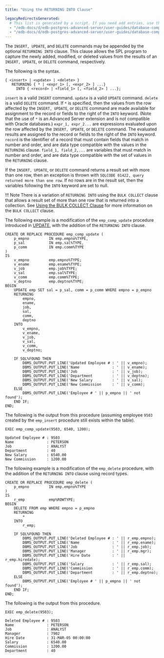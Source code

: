 ```yaml
---
title: "Using the RETURNING INTO Clause"

legacyRedirectsGenerated:
  # This list is generated by a script. If you need add entries, use the `legacyRedirects` key.
  - "/edb-docs/d/edb-postgres-advanced-server/user-guides/database-compatibility-stored-procedural-language-guide/13/using_the_returning_into_clause.html"
  - "/edb-docs/d/edb-postgres-advanced-server/user-guides/database-compatibility-stored-procedural-language-guide/latest/using_the_returning_into_clause.html"
---
```


<div id="using_the_returning_into_clause" class="registered_link"></div>

The `INSERT, UPDATE`, and `DELETE` commands may be appended by the optional `RETURNING INTO` clause. This clause allows the SPL program to capture the newly added, modified, or deleted values from the results of an `INSERT, UPDATE`, or `DELETE` command, respectively.

The following is the syntax.

```text
{ <insert> | <update> | <delete> }
   RETURNING { * | <expr_1> [, <expr_2> ] ...}
     INTO { <record> | <field_1> [, <field_2> ] ...};
```

`insert` is a valid `INSERT` command. `update` is a valid `UPDATE` command. `delete` is a valid `DELETE` command. If `*` is specified, then the values from the row affected by the `INSERT, UPDATE`, or `DELETE` command are made available for assignment to the record or fields to the right of the `INTO` keyword. (Note that the use of `*` is an Advanced Server extension and is not compatible with Oracle databases.) `expr_1, expr_2...` are expressions evaluated upon the row affected by the `INSERT, UPDATE`, or `DELETE` command. The evaluated results are assigned to the record or fields to the right of the `INTO` keyword. `record` is the identifier of a record that must contain fields that match in number and order, and are data type compatible with the values in the `RETURNING` clause. `field_1, field_2,...` are variables that must match in number and order, and are data type compatible with the set of values in the `RETURNING` clause.

If the `INSERT, UPDATE`, or `DELETE` command returns a result set with more than one row, then an exception is thrown with `SQLCODE 01422, query returned more than one row`. If no rows are in the result set, then the variables following the `INTO` keyword are set to null.

!!! Note
    There is a variation of `RETURNING INTO` using the `BULK COLLECT` clause that allows a result set of more than one row that is returned into a collection. See [Using the BULK COLLECT Clause](../12_working_with_collections/04_using_the_bulk_collect_clause/#using_the_bulk_collect_clause) for more information on the `BULK COLLECT` clause.

The following example is a modification of the `emp_comp_update` procedure introduced in [UPDATE](07_update/#update), with the addition of the `RETURNING INTO` clause.

```text
CREATE OR REPLACE PROCEDURE emp_comp_update (
    p_empno         IN emp.empno%TYPE,
    p_sal           IN emp.sal%TYPE,
    p_comm          IN emp.comm%TYPE
)
IS
    v_empno         emp.empno%TYPE;
    v_ename         emp.ename%TYPE;
    v_job           emp.job%TYPE;
    v_sal           emp.sal%TYPE;
    v_comm          emp.comm%TYPE;
    v_deptno        emp.deptno%TYPE;
BEGIN
    UPDATE emp SET sal = p_sal, comm = p_comm WHERE empno = p_empno
    RETURNING
        empno,
        ename,
        job,
        sal,
        comm,
        deptno
    INTO
        v_empno,
        v_ename,
        v_job,
        v_sal,
        v_comm,
        v_deptno;

    IF SQL%FOUND THEN
        DBMS_OUTPUT.PUT_LINE('Updated Employee # : ' || v_empno);
        DBMS_OUTPUT.PUT_LINE('Name               : ' || v_ename);
        DBMS_OUTPUT.PUT_LINE('Job                : ' || v_job);
        DBMS_OUTPUT.PUT_LINE('Department         : ' || v_deptno);
        DBMS_OUTPUT.PUT_LINE('New Salary         : ' || v_sal);
        DBMS_OUTPUT.PUT_LINE('New Commission     : ' || v_comm);
    ELSE
        DBMS_OUTPUT.PUT_LINE('Employee # ' || p_empno || ' not found');
    END IF;
END;
```

The following is the output from this procedure (assuming employee `9503` created by the `emp_insert` procedure still exists within the table).

```text
EXEC emp_comp_update(9503, 6540, 1200);

Updated Employee # : 9503
Name               : PETERSON
Job                : ANALYST
Department         : 40
New Salary         : 6540.00
New Commission     : 1200.00
```

The following example is a modification of the `emp_delete` procedure, with the addition of the `RETURNING INTO` clause using record types.

```text
CREATE OR REPLACE PROCEDURE emp_delete (
    p_empno         IN emp.empno%TYPE
)
IS
    r_emp           emp%ROWTYPE;
BEGIN
    DELETE FROM emp WHERE empno = p_empno
    RETURNING
        *
    INTO
        r_emp;

    IF SQL%FOUND THEN
        DBMS_OUTPUT.PUT_LINE('Deleted Employee # : ' || r_emp.empno);
        DBMS_OUTPUT.PUT_LINE('Name               : ' || r_emp.ename);
        DBMS_OUTPUT.PUT_LINE('Job                : ' || r_emp.job);
        DBMS_OUTPUT.PUT_LINE('Manager            : ' || r_emp.mgr);
        DBMS_OUTPUT.PUT_LINE('Hire Date          : ' || r_emp.hiredate);
        DBMS_OUTPUT.PUT_LINE('Salary             : ' || r_emp.sal);
        DBMS_OUTPUT.PUT_LINE('Commission         : ' || r_emp.comm);
        DBMS_OUTPUT.PUT_LINE('Department         : ' || r_emp.deptno);
    ELSE
        DBMS_OUTPUT.PUT_LINE('Employee # ' || p_empno || ' not found');
    END IF;
END;
```

The following is the output from this procedure.

```text
EXEC emp_delete(9503);

Deleted Employee # : 9503
Name               : PETERSON
Job                : ANALYST
Manager            : 7902
Hire Date          : 31-MAR-05 00:00:00
Salary             : 6540.00
Commission         : 1200.00
Department         : 40
```
